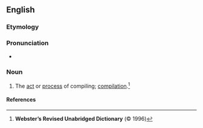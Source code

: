 ==English==

===Etymology===
{{suffix|en|compile|ment}}

===Pronunciation===
* {{a|UK}} {{IPA|en|/kɒmˈpaɪlmənt/}}

===Noun===
{{en-noun|~}}

# The [[act]] or [[process]] of compiling; [[compilation]].<ref name="WRUD-def">'''Webster’s Revised Unabridged Dictionary''' (© 1996)</ref>

====References====
<references/>